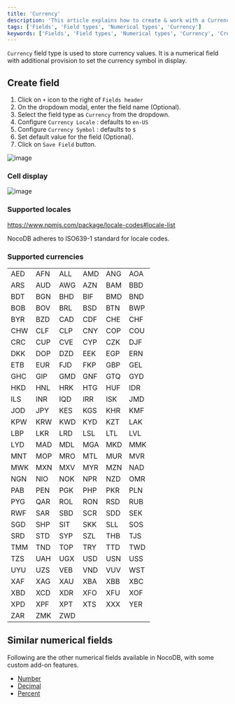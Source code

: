 ```yaml
---
title: 'Currency'
description: 'This article explains how to create & work with a Currency field.'
tags: ['Fields', 'Field types', 'Numerical types', 'Currency']
keywords: ['Fields', 'Field types', 'Numerical types', 'Currency', 'Create currency field']
---
```



`Currency` field type is used to store currency values. It is a numerical field with additional provision to set the currency symbol in display.

## Create field
1. Click on `+` icon to the right of `Fields header`
2. On the dropdown modal, enter the field name (Optional).
3. Select the field type as `Currency` from the dropdown.
4. Configure `Currency Locale` : defaults to `en-US`
5. Configure `Currency Symbol` : defaults to `$`
6. Set default value for the field (Optional).
7. Click on `Save Field` button.

![image](/img/v2/fields/types/currency.png)

### Cell display
![image](/img/v2/fields/currency-cell-display.png)

### Supported locales
https://www.npmjs.com/package/locale-codes#locale-list

<Callout type="note">
NocoDB adheres to ISO639-1 standard for locale codes.
</Callout>

### Supported currencies

|     |     |     |     |     |     |
|-----|-----|-----|-----|-----|-----|
| AED | AFN | ALL | AMD | ANG | AOA |
| ARS | AUD | AWG | AZN | BAM | BBD |
| BDT | BGN | BHD | BIF | BMD | BND |
| BOB | BOV | BRL | BSD | BTN | BWP |
| BYR | BZD | CAD | CDF | CHE | CHF |
| CHW | CLF | CLP | CNY | COP | COU |
| CRC | CUP | CVE | CYP | CZK | DJF |
| DKK | DOP | DZD | EEK | EGP | ERN |
| ETB | EUR | FJD | FKP | GBP | GEL |
| GHC | GIP | GMD | GNF | GTQ | GYD |
| HKD | HNL | HRK | HTG | HUF | IDR |
| ILS | INR | IQD | IRR | ISK | JMD |
| JOD | JPY | KES | KGS | KHR | KMF |
| KPW | KRW | KWD | KYD | KZT | LAK |
| LBP | LKR | LRD | LSL | LTL | LVL |
| LYD | MAD | MDL | MGA | MKD | MMK |
| MNT | MOP | MRO | MTL | MUR | MVR |
| MWK | MXN | MXV | MYR | MZN | NAD |
| NGN | NIO | NOK | NPR | NZD | OMR |
| PAB | PEN | PGK | PHP | PKR | PLN |
| PYG | QAR | ROL | RON | RSD | RUB |
| RWF | SAR | SBD | SCR | SDD | SEK |
| SGD | SHP | SIT | SKK | SLL | SOS |
| SRD | STD | SYP | SZL | THB | TJS |
| TMM | TND | TOP | TRY | TTD | TWD |
| TZS | UAH | UGX | USD | USN | USS |
| UYU | UZS | VEB | VND | VUV | WST |
| XAF | XAG | XAU | XBA | XBB | XBC |
| XBD | XCD | XDR | XFO | XFU | XOF |
| XPD | XPF | XPT | XTS | XXX | YER |
| ZAR | ZMK | ZWD |     |     |     |



## Similar numerical fields
Following are the other numerical fields available in NocoDB, with some custom add-on features.
- [Number](010.number.md)
- [Decimal](020.decimal.md)
- [Percent](030.percent.md)
